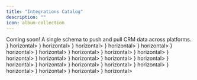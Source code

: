 ```yaml
---
title: "Integrations Catalog"
description: ""
icon: album-collection
---
```



<Tabs>
  <Tab title="Accounting">
    Coming soon!
  </Tab>
  <Tab title="CRM">
  A single schema to push and pull CRM data across platforms.
    <CardGroup cols={2}>
  <Card title="Hubspot" href="/integrations/crm/hubspot/index" icon={
    <img src="https://assets-global.website-files.com/6421a177cdeeaf3c6791b745/64d61202dd99e63d40d446f6_hubspot%20logo.png" />
  } horizontal>
  </Card>
  <Card title="Close" href="/integrations/crm/close/index"  icon={
        <img src="https://encrypted-tbn0.gstatic.com/images?q=tbn:ANd9GcTEH77yPBUkStmoc1ZtgJS4XeBmQiaq_Q1vgF5oerOGbg&s" />
  } horizontal>
  </Card>
  <Card title="Attio" href="/integrations/crm/attio/index" icon={
        <img src="https://encrypted-tbn0.gstatic.com/images?q=tbn:ANd9GcSJWZsShi0G6mZ451MngEvQrmJ2JIGH-AF8JyFU-q-n3w&s"  />
  } horizontal>
  </Card>
  <Card title="Zoho" href="/integrations/crm/zoho/index"  icon={
        <img src="https://assets-global.website-files.com/64f68d43d25e5962af5f82dd/64f68d43d25e5962af5f9812_64ad8bbe47c78358489b29fc_645e3ccf636a8d659f320e25_Group%25252012.png"  />
  } horizontal>
  </Card>
  <Card title="Pipedrive" href="/integrations/crm/pipedrive/index" icon={
        <img src="https://asset.brandfetch.io/idZG_U1qqs/ideqSFbb2E.jpeg"/>
  } horizontal>
  </Card>
  <Card title="Zendesk" href="/integrations/crm/zendesk/index" icon={
        <img src="https://encrypted-tbn0.gstatic.com/images?q=tbn:ANd9GcRNKVceZGVM7PbARp_2bjdOICUxlpS5B29UYlurvh6Z2Q&s"/>
  } horizontal>
  </Card>
  <Card title="Salesforce" href="/integrations/crm/salesforce/index" icon={
        <img src="https://logos-world.net/wp-content/uploads/2020/10/Salesforce-Logo.png"/>
  } horizontal>
  </Card>
  <Card title="Microsoft Dynamics Sales" href="/integrations/crm/microsoftdynamicssales/index" icon={
        <img src="https://play-lh.googleusercontent.com/MC_Aoa7rlMjGtcgAdiLJGeIm3-kpVw7APQmQUrUZtXuoZokiqVOJqR-bTu7idJBD8g"/>
  } horizontal>
  </Card>
</CardGroup>
  </Tab>
  <Tab title="Ecommerce">
    <CardGroup cols={2}>
  <Card title="Shopify" href="/integrations/ecommerce/shopify/index" icon={
    <img src="https://cdn.freebiesupply.com/logos/large/2x/shopify-logo-png-transparent.png" />
  } horizontal>
  </Card>
  <Card title="Amazon" href="/integrations/ecommerce/amazon/index" icon={
    <img src="https://cdn.vectorstock.com/i/500p/39/87/astana-kazakhstan-20-july-2020-amazon-icon-vector-34243987.jpg" />
  } horizontal>
  </Card>
  <Card title="Squarespace" href="/integrations/ecommerce/sqaurespace/index" icon={
    <img src="https://encrypted-tbn0.gstatic.com/images?q=tbn:ANd9GcTu9U-j_3EMYlKtu5dRaTl6ejitL2X6lz3pYg&s" />
  } horizontal>
  </Card>
  <Card title="Woocommerce" href="/integrations/ecommerce/woocommerce/index" icon={
    <img src="https://encrypted-tbn0.gstatic.com/images?q=tbn:ANd9GcSHiusc7S5-BoiU1YKCztJMv_Qj7wlim4TwbA&s" />
  } horizontal>
  </Card>
  <Card title="Webflow" href="/integrations/ecommerce/webflow/index" icon={
    <img src="https://dailybrand.co.zw/wp-content/uploads/2023/10/webflow-2.png" />
  } horizontal>
  </Card>
</CardGroup>
  </Tab>
    <Tab title="File Storage">
    <CardGroup cols={2}>
  <Card title="Box" href="/integrations/filestorage/box/index" icon={
    <img src="https://gdm-catalog-fmapi-prod.imgix.net/ProductLogo/95b201e8-845a-4064-a9b2-a8eb49d19ca3.png?w=128&h=128&fit=max&dpr=3&auto=format&q=50" />
  } horizontal>
  </Card>
  <Card title="Dropbox" href="/integrations/filestorage/dropbox/index" icon={
    <img src="https://cdn2.iconfinder.com/data/icons/metro-ui-dock/512/Dropbox.png" />
  } horizontal>
  </Card>
  <Card title="One Drive" href="/integrations/filestorage/onedrive/index" icon={
    <img src="https://logowik.com/content/uploads/images/4964-microsoft-onedrive-new.jpg" />
  } horizontal>
  </Card>
  <Card title="Sharepoint" href="/integrations/filestorage/sharepoint/index" icon={
    <img src="https://pnghq.com/wp-content/uploads/pnghq.com-microsoft-sharepoint-logo-9.png" />
  } horizontal>
  </Card>
  <Card title="Google Drive" href="/integrations/filestorage/googledrive/index" icon={
    <img src="https://upload.wikimedia.org/wikipedia/commons/d/da/Google_Drive_logo.png" />
  } horizontal>
  </Card>
</CardGroup>

  </Tab>
  <Tab title="Ticketing">
    <CardGroup cols={2}>
  <Card title="Zendesk" href="/integrations/ticketing/zendesk/index" icon={
    <img src="https://encrypted-tbn0.gstatic.com/images?q=tbn:ANd9GcRNKVceZGVM7PbARp_2bjdOICUxlpS5B29UYlurvh6Z2Q&s" />
  } horizontal>
  </Card>
  <Card title="Front" href="/integrations/ticketing/front/index" icon={
        <img src="https://i.pinimg.com/originals/43/a2/43/43a24316bd773798c7638ad98521eb81.png" />
  } horizontal>
  </Card>
  <Card title="Gitlab" href="/integrations/ticketing/gitlab/index" icon={
        <img src="https://asset.brandfetch.io/idw382nG0m/idVn6myaqy.png"  />
  } horizontal>
  </Card>
  <Card title="Jira" href="/integrations/ticketing/jira/index" icon={
        <img src="https://seeklogo.com/images/J/jira-logo-FD39F795A7-seeklogo.com.png"  />
  } horizontal>
  </Card>
  <Card title="Github" href="/integrations/ticketing/github/index" icon={
        <img src="https://encrypted-tbn0.gstatic.com/images?q=tbn:ANd9GcRqz0aID6B-InxK_03P7tCtqpXNXdawBcro67CyEE0I5g&s"  />
  } horizontal>
  </Card>
  <Card title="Linear" href="/integrations/ticketing/linear/index" icon={
        <img src="https://asset.brandfetch.io/iduDa181eM/idYYbqOlKi.png"  />
  } horizontal>
  </Card>
</CardGroup>
  </Tab>

</Tabs>



